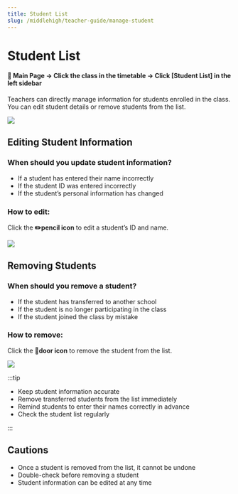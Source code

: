 ```yaml
---
title: Student List
slug: /middlehigh/teacher-guide/manage-student
---
```



# Student List

#### 📍 Main Page → Click the class in the timetable → Click [Student List] in the left sidebar

Teachers can directly manage information for students enrolled in the class. You can edit student details or remove students from the list.

<Image src="/img/en/middlehigh/teacher/08-01.jpg" size="lg" />

## Editing Student Information

### When should you update student information?

- If a student has entered their name incorrectly
- If the student ID was entered incorrectly
- If the student’s personal information has changed

### How to edit:

Click the **✏️pencil icon** to edit a student’s ID and name.

<Image src="/img/en/middlehigh/teacher/08-02.jpg" size="lg" />

## Removing Students

### When should you remove a student?

- If the student has transferred to another school
- If the student is no longer participating in the class
- If the student joined the class by mistake

### How to remove:

Click the **🚪door icon** to remove the student from the list.

<Image src="/img/en/middlehigh/teacher/08-03.jpg" size="lg" />

:::tip

- Keep student information accurate
- Remove transferred students from the list immediately
- Remind students to enter their names correctly in advance
- Check the student list regularly

:::

## Cautions

- Once a student is removed from the list, it cannot be undone
- Double-check before removing a student
- Student information can be edited at any time
